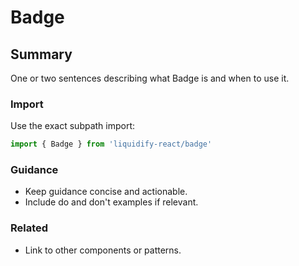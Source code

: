 # Badge
## Summary
One or two sentences describing what Badge is and when to use it.

### Import
Use the exact subpath import:

```ts
import { Badge } from 'liquidify-react/badge'
```

### Guidance
- Keep guidance concise and actionable.
- Include do and don't examples if relevant.

### Related
- Link to other components or patterns.
